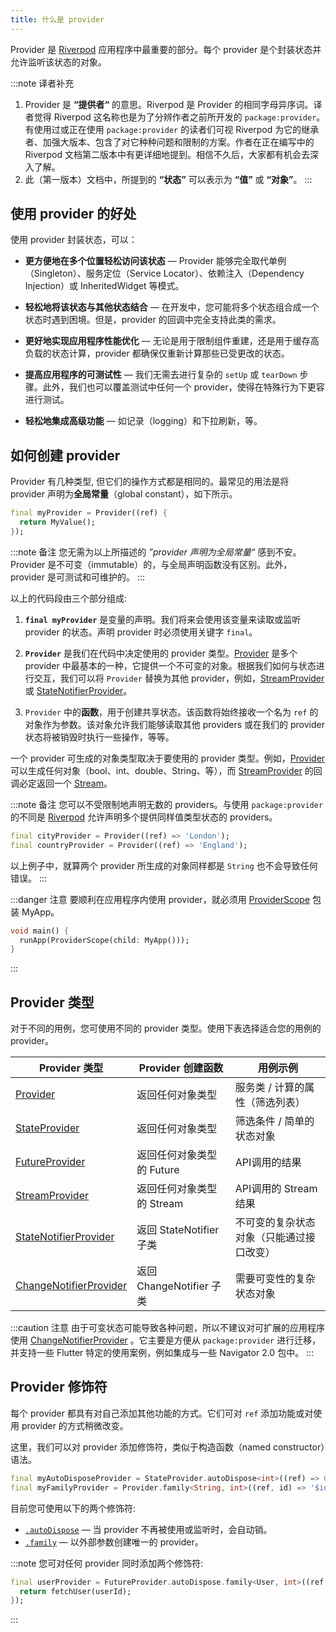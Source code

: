 ```yaml
---
title: 什么是 provider
---
```


Provider 是 [Riverpod] 应用程序中最重要的部分。每个 provider 是个封装状态并允许监听该状态的对象。

:::note 译者补充
1. Provider 是 **“提供者“** 的意思。Riverpod 是 Provider 的相同字母异序词。译者觉得 Riverpod 这名称也是为了分辨作者之前所开发的 `package:provider`。有使用过或正在使用 `package:provider` 的读者们可视 Riverpod 为它的继承者、加强大版本、包含了对它种种问题和限制的方案。作者在正在编写中的 Riverpod 文档第二版本中有更详细地提到。相信不久后，大家都有机会去深入了解。
2. 此（第一版本）文档中，所提到的 **“状态”** 可以表示为 **“值”** 或 **“对象”**。 
:::

## 使用 provider 的好处

使用 provider 封装状态，可以：

- **更方便地在多个位置轻松访问该状态** — Provider 能够完全取代单例（Singleton）、服务定位（Service Locator）、依赖注入（Dependency Injection）或 InheritedWidget 等模式。

- **轻松地将该状态与其他状态结合** — 在开发中，您可能将多个状态组合成一个状态时遇到困境。但是，provider 的回调中完全支持此类的需求。

- **更好地实现应用程序性能优化** — 无论是用于限制组件重建，还是用于缓存高负载的状态计算，provider 都确保仅重新计算那些已受更改的状态。

- **提高应用程序的可测试性** — 我们无需去进行复杂的 `setUp` 或 `tearDown` 步骤。此外，我们也可以覆盖测试中任何一个 provider，使得在特殊行为下更容进行测试。

- **轻松地集成高级功能** — 如记录（logging）和下拉刷新，等。

## 如何创建 provider

Provider 有几种类型, 但它们的操作方式都是相同的。最常见的用法是将 provider 声明为**全局常量**（global constant），如下所示。

```dart
final myProvider = Provider((ref) {
  return MyValue();
});
```

:::note 备注
您无需为以上所描述的 *”provider 声明为全局常量“* 感到不安。Provider 是不可变（immutable）的，与全局声明函数没有区别。此外，provider 是可测试和可维护的。 
:::

以上的代码段由三个部分组成:

1. **`final myProvider`** 是变量的声明。我们将来会使用该变量来读取或监听 provider 的状态。声明 provider 时必须使用关键字 `final`。

2. **`Provider`** 是我们在代码中决定使用的 provider 类型。[Provider] 是多个 provider 中最基本的一种，它提供一个不可变的对象。根据我们如何与状态进行交互，我们可以将 `Provider` 替换为其他 provider，例如，[StreamProvider] 或 [StateNotifierProvider]。

3. `Provider` 中的**函数**，用于创建共享状态。该函数将始终接收一个名为 `ref` 的对象作为参数。该对象允许我们能够读取其他 providers 或在我们的 provider 状态将被销毁时执行一些操作，等等。

一个 provider 可生成的对象类型取决于要使用的 provider 类型。例如，[Provider] 可以生成任何对象（bool、int、double、String、等），而 [StreamProvider] 的回调必定返回一个 [Stream]。

:::note 备注
您可以不受限制地声明无数的 providers。与使用 `package:provider` 的不同是 [Riverpod] 允许声明多个提供同样值类型状态的 providers。

```dart
final cityProvider = Provider((ref) => 'London');
final countryProvider = Provider((ref) => 'England');
```

以上例子中，就算两个 provider 所生成的对象同样都是 `String` 也不会导致任何错误。
:::

:::danger 注意
要顺利在应用程序内使用 provider，就必须用 [ProviderScope] 包装 MyApp。

```dart
void main() {
  runApp(ProviderScope(child: MyApp()));
}
```

:::

## Provider 类型

对于不同的用例，您可使用不同的 provider 类型。使用下表选择适合您的用例的 provider。

| Provider 类型            | Provider 创建函数             | 用例示例                                                     |
| ------------------------ | ------------------------------------ | -------------------------------------------------------------------- |
| [Provider]               | 返回任何对象类型                     | 服务类 / 计算的属性（筛选列表）                  |
| [StateProvider]          | 返回任何对象类型                     | 筛选条件 / 简单的状态对象                             |
| [FutureProvider]         | 返回任何对象类型的 Future         | API调用的结果                                            |
| [StreamProvider]         | 返回任何对象类型的 Stream          | API调用的 Stream 结果                                      |
| [StateNotifierProvider]  | 返回 StateNotifier 子类  | 不可变的复杂状态对象（只能通过接口改变） |
| [ChangeNotifierProvider] | 返回 ChangeNotifier 子类 | 需要可变性的复杂状态对象                      |

:::caution 注意
由于可变状态可能导致各种问题，所以不建议对可扩展的应用程序使用 [ChangeNotifierProvider] 。它主要是方便从 `package:provider` 进行迁移，并支持一些 Flutter 特定的使用案例，例如集成与一些 Navigator 2.0 包中。
:::

## Provider 修饰符

每个 provider 都具有对自己添加其他功能的方式。它们可对 `ref` 添加功能或对使用 provider 的方式稍微改变。

这里，我们可以对 provider 添加修饰符，类似于构造函数（named constructor）语法。

```dart
final myAutoDisposeProvider = StateProvider.autoDispose<int>((ref) => 0);
final myFamilyProvider = Provider.family<String, int>((ref, id) => '$id');
```
目前您可使用以下的两个修饰符:

- [`.autoDispose`](/docs/concepts/modifiers/auto_dispose) — 当 provider 不再被使用或监听时，会自动销。
- [`.family`](/docs/concepts/modifiers/family) — 以外部参数创建唯一的 provider。

:::note
您可对任何 provider 同时添加两个修饰符:

```dart
final userProvider = FutureProvider.autoDispose.family<User, int>((ref, userId) async {
  return fetchUser(userId);
});
```
:::

<!-- That's it for this guide!

You can continue with [How to read a provider](/docs/concepts/reading).
Alternatively, you can see [How to combine providers](/docs/concepts/combining_providers). -->

[get_it]: http://pub.dev/packages/get_it
[inheritedwidget]: https://api.flutter.dev/flutter/widgets/InheritedWidget-class.html
[stream]: https://api.dart.dev/stable/2.8.4/dart-async/Stream-class.html
[ondispose]: https://pub.dev/documentation/riverpod/latest/riverpod/Ref/onDispose.html
[riverpod]: https://github.com/rrousselgit/riverpod
[hooks_riverpod]: https://pub.dev/packages/hooks_riverpod
[flutter_riverpod]: https://pub.dev/packages/flutter_riverpod
[flutter_hooks]: https://github.com/rrousselGit/flutter_hooks
[provider]: /docs/providers/provider
[streamprovider]: /docs/providers/stream_provider
[futureprovider]: /docs/providers/future_provider
[stateprovider]: /docs/providers/state_provider
[statenotifierprovider]: /docs/providers/state_notifier_provider
[changenotifierprovider]: https://pub.dev/documentation/flutter_riverpod/latest/flutter_riverpod/ChangeNotifierProvider-class.html

[providerscope]: https://pub.dev/documentation/flutter_riverpod/latest/flutter_riverpod/ProviderScope-class.html

